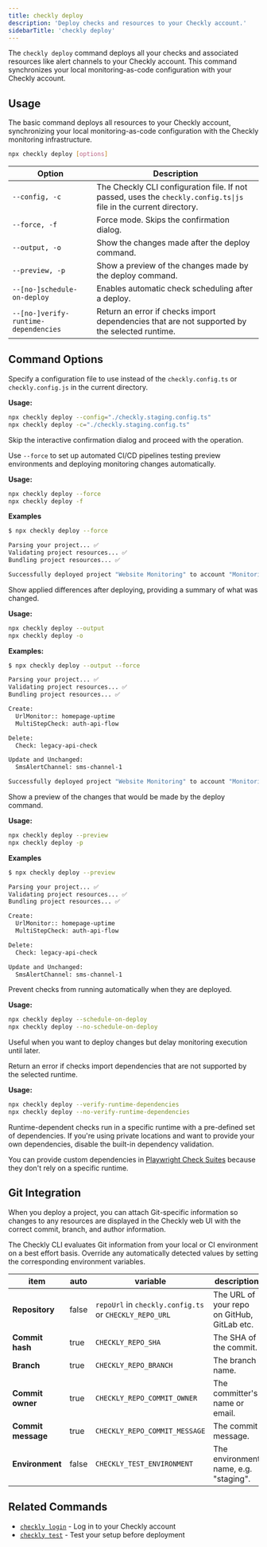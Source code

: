 ```yaml
---
title: checkly deploy
description: 'Deploy checks and resources to your Checkly account.'
sidebarTitle: 'checkly deploy'
---
```



The `checkly deploy` command deploys all your checks and associated resources like alert channels to your Checkly account. This command synchronizes your local monitoring-as-code configuration with your Checkly account.

<CliCommandPrerequisites command="checkly deploy" />

## Usage

The basic command deploys all resources to your Checkly account, synchronizing your local monitoring-as-code configuration with the Checkly monitoring infrastructure.

```bash Terminal
npx checkly deploy [options]
```

| Option | Description |
|--------|-------------|
| `--config, -c` | The Checkly CLI configuration file. If not passed, uses the `checkly.config.ts\|js` file in the current directory. |
| `--force, -f` | Force mode. Skips the confirmation dialog. |
| `--output, -o` | Show the changes made after the deploy command. |
| `--preview, -p` | Show a preview of the changes made by the deploy command. |
| `--[no-]schedule-on-deploy` | Enables automatic check scheduling after a deploy. |
| `--[no-]verify-runtime-dependencies` | Return an error if checks import dependencies that are not supported by the selected runtime. |

## Command Options

<ResponseField name="--config, -c" type="string">

Specify a configuration file to use instead of the `checkly.config.ts` or `checkly.config.js` in the current directory.

**Usage:**

```bash Terminal
npx checkly deploy --config="./checkly.staging.config.ts"
npx checkly deploy -c="./checkly.staging.config.ts"
```

</ResponseField>

<ResponseField name="--force, -f" type="boolean">

Skip the interactive confirmation dialog and proceed with the operation.

Use `--force` to set up automated CI/CD pipelines testing preview environments and deploying monitoring changes automatically.

**Usage:**

```bash Terminal
npx checkly deploy --force
npx checkly deploy -f
```

**Examples**

```bash Terminal
$ npx checkly deploy --force

Parsing your project... ✅
Validating project resources... ✅
Bundling project resources... ✅

Successfully deployed project "Website Monitoring" to account "Monitoring as Code".
```

</ResponseField>

<ResponseField name="--output, -o" type="boolean">

Show applied differences after deploying, providing a summary of what was changed.

**Usage:**

```bash Terminal
npx checkly deploy --output
npx checkly deploy -o
```

**Examples:**

```bash Terminal
$ npx checkly deploy --output --force

Parsing your project... ✅
Validating project resources... ✅
Bundling project resources... ✅

Create:
  UrlMonitor:: homepage-uptime
  MultiStepCheck: auth-api-flow

Delete:
  Check: legacy-api-check

Update and Unchanged:
  SmsAlertChannel: sms-channel-1

Successfully deployed project "Website Monitoring" to account "Monitoring as Code".
```
</ResponseField>

<ResponseField name="--preview, -p" type="boolean">

Show a preview of the changes that would be made by the deploy command.

**Usage:**

```bash Terminal
npx checkly deploy --preview
npx checkly deploy -p
```

**Examples**

```bash Terminal
$ npx checkly deploy --preview

Parsing your project... ✅
Validating project resources... ✅
Bundling project resources... ✅

Create:
  UrlMonitor:: homepage-uptime
  MultiStepCheck: auth-api-flow

Delete:
  Check: legacy-api-check

Update and Unchanged:
  SmsAlertChannel: sms-channel-1
```

</ResponseField>

<ResponseField name="--[no-]schedule-on-deploy" type="boolean" default="true">

Prevent checks from running automatically when they are deployed.

**Usage:**

```bash Terminal
npx checkly deploy --schedule-on-deploy
npx checkly deploy --no-schedule-on-deploy
```

Useful when you want to deploy changes but delay monitoring execution until later.

</ResponseField>

<ResponseField name="--[no-]verify-runtime-dependencies" type="boolean" default="true">

Return an error if checks import dependencies that are not supported by the selected runtime.

**Usage:**

```bash Terminal
npx checkly deploy --verify-runtime-dependencies
npx checkly deploy --no-verify-runtime-dependencies
```

Runtime-dependent checks run in a specific runtime with a pre-defined set of dependencies. If you're using private locations and want to provide your own dependencies, disable the built-in dependency validation.

<Tip>You can provide custom dependencies in [Playwright Check Suites](/detect/synthetic-monitoring/playwright-checks/overview) because they don't rely on a specific runtime.</Tip>

</ResponseField>

## Git Integration

When you deploy a project, you can attach Git-specific information so changes to any resources are displayed in the Checkly web UI with the correct commit, branch, and author information.

The Checkly CLI evaluates Git information from your local or CI environment on a best effort basis. Override any automatically detected values by setting the corresponding environment variables.

| item               | auto  | variable                                               | description                                 |
|--------------------|-------|--------------------------------------------------------|---------------------------------------------|
| **Repository**     | false | `repoUrl` in `checkly.config.ts` or `CHECKLY_REPO_URL` | The URL of your repo on GitHub, GitLab etc. |
| **Commit hash**    | true  | `CHECKLY_REPO_SHA`                                     | The SHA of the commit.                      |
| **Branch**         | true  | `CHECKLY_REPO_BRANCH`                                  | The branch name.                            |
| **Commit owner**   | true  | `CHECKLY_REPO_COMMIT_OWNER`                            | The committer's name or email.              |
| **Commit message** | true  | `CHECKLY_REPO_COMMIT_MESSAGE`                          | The commit message.                         |
| **Environment**    | false | `CHECKLY_TEST_ENVIRONMENT`                             | The environment name, e.g. "staging".       |

## Related Commands

- [`checkly login`](/cli/checkly-login) - Log in to your Checkly account
- [`checkly test`](/cli/checkly-test) - Test your setup before deployment
